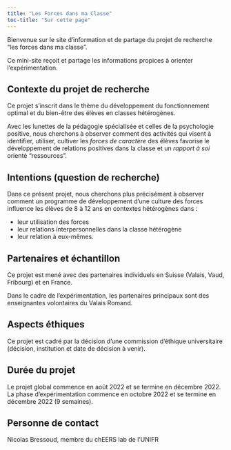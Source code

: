 ```yaml
---
title: "Les Forces dans ma Classe"
toc-title: "Sur cette page"
---
```


Bienvenue sur le site d'information et de partage du projet de recherche "les forces dans ma classe".

Ce mini-site reçoit et partage les informations propices à orienter l'expérimentation.

## Contexte du projet de recherche

Ce projet s'inscrit dans le thème du développement du fonctionnement optimal et du bien-être des élèves en classes hétérogènes.

Avec les lunettes de la pédagogie spécialisée et celles de la psychologie positive, nous cherchons à observer comment des activités qui visent à identifier, utiliser, cultiver les *forces de caractère* des élèves favorise le développement de relations positives dans la classe et un *rapport à soi* orienté "ressources".

## Intentions (question de recherche)

Dans ce présent projet, nous cherchons plus précisément à observer comment un programme de développement d'une culture des forces influence les élèves de 8 à 12 ans en contextes hétérogènes dans : 

- leur utilisation des forces
- leur relations interpersonnelles dans la classe hétérogène
- leur relation à eux-mêmes.

## Partenaires et échantillon

Ce projet est mené avec des partenaires individuels en Suisse (Valais, Vaud, Fribourg) et en France.

Dans le cadre de l'expérimentation, les partenaires principaux sont des enseignantes volontaires du Valais Romand.

## Aspects éthiques

Ce projet est cadré par la décision d'une commission d'éthique universitaire (décision, institution et date de décision à venir).

## Durée du projet

Le projet global commence en août 2022 et se termine en décembre 2022. La phase d'expérimentation commence en octobre 2022 et se termine en décembre 2022 (9 semaines).

## Personne de contact

Nicolas Bressoud, membre du chEERS lab de l'UNIFR
